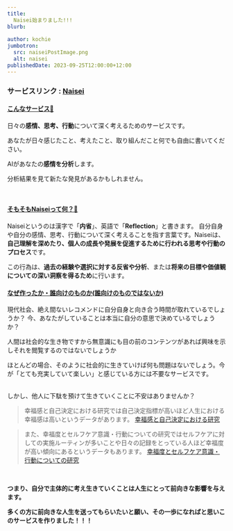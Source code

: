 ```yaml
---
title: 
  Naisei始まりました!!!
blurb: 
  
author: kochie
jumbotron:
  src: naiseiPostImage.png
  alt: naisei
publishedDate: 2023-09-25T12:00:00+12:00
---
```


### サービスリンク : [Naisei](https://www.fr-next.com/)

#### <u>こんなサービス🚀</u>

日々の**感情、思考、行動**について深く考えるためのサービスです。

あなたが日々感じたこと、考えたこと、取り組んだこと何でも自由に書いてください。

AIがあなたの**感情を分析**します。

分析結果を見て新たな発見があるかもしれません。

<br/>

#### <u>そもそもNaiseiって何？🧘</u>

Naiseiというのは漢字で「**内省**」、英語で「**Reflection**」と書きます。
自分自身や自分の感情、思考、行動について深く考えることを指す言葉です。Naiseiは、**自己理解を深めたり、個人の成長や発展を促進するために行われる思考や行動のプロセス**です。

この行為は、**過去の経験や選択に対する反省や分析**、または**将来の目標や価値観についての深い洞察を得るため**に行います。
<br/>

#### <u>なぜ作ったか・誰向けのものか(誰向けのものではないか)</u>

現代社会、絶え間ないレコメンドに自分自身と向き合う時間が取れているでしょうか？
今、あなたがしていることは本当に自分の意思で決めているでしょうか？

人間は社会的な生き物ですから無意識にも目の前のコンテンツがあれば興味を示しそれを閲覧するのではないでしょうか

ほとんどの場合、そのように社会的に生きていけば何も問題はないでしょう。今が「とても充実していて楽しい」と感じている方には不要なサービスです。

<br/>
しかし、他人に下駄を預けて生きていくことに不安はありませんか？ 
<br/>

>  幸福感と自己決定における研究では自己決定指標が高いほど人生における幸福感は高いというデータがあります。
[幸福感と自己決定における研究](https://www.rieti.go.jp/jp/publications/dp/18j026.pdf)


> また、幸福度とセルフケア意識・行動についての研究ではセルフケアに対しての実施ルーティンが多いことや日々の記録をとっている人ほど幸福度が高い傾向にあるというデータもあります。
[幸福度とセルフケア意識・行動についての研究](https://www.pola.co.jp/about/news/tve6g1000000366r-att/po20220518.pdf)

<br/>

**つまり、自分で主体的に考え生きていくことは人生にとって前向きな影響を与えます。**

**多くの方に前向きな人生を送ってもらいたいと願い、その一歩になればと思いこのサービスを作りました！！！**

<GoogleAdsense />